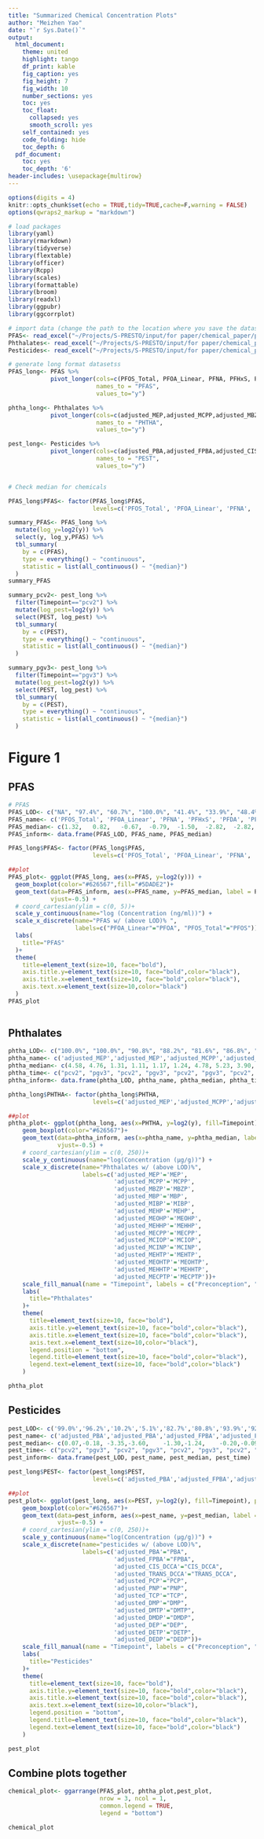 ---
title: "Summarized Chemical Concentration Plots"
author: "Meizhen Yao"
date: "`r Sys.Date()`"
output:
  html_document:
    theme: united
    highlight: tango
    df_print: kable
    fig_caption: yes
    fig_height: 7
    fig_width: 10
    number_sections: yes
    toc: yes
    toc_float:
      collapsed: yes
      smooth_scroll: yes
    self_contained: yes
    code_folding: hide
    toc_depth: 6
  pdf_document:
    toc: yes
    toc_depth: '6'
header-includes: \usepackage{multirow}
---

  <script language="javascript"> 
    function toggle(num) {
      var ele = document.getElementById("toggleText" + num);
      var text = document.getElementById("displayText" + num);
      if(ele.style.display == "block") {
        ele.style.display = "none";
        text.innerHTML = "show";
      }
      else {
        ele.style.display = "block";
        text.innerHTML = "hide";
      }
   } 
  </script>

<style>
pre {
  white-space: pre !important;
  overflow-x: scroll !important;  
  overflow-y: scroll !important;
  height: auto !important;
  max-height: 80vh !important;
}
</style>

```{r setup, include=FALSE}
options(digits = 4)
knitr::opts_chunk$set(echo = TRUE,tidy=TRUE,cache=F,warning = FALSE)
options(qwraps2_markup = "markdown")

```



```{r}
# load packages
library(yaml)
library(rmarkdown)
library(tidyverse)
library(flextable)
library(officer)
library(Rcpp)
library(scales)
library(formattable)
library(broom)
library(readxl)
library(ggpubr)
library(ggcorrplot)

# import data (change the path to the location where you save the dataset)
PFAS<- read_excel("~/Projects/S-PRESTO/input/for paper/chemical_paper/prepared_PFAS_20230316.xlsx")
Phthalates<- read_excel("~/Projects/S-PRESTO/input/for paper/chemical_paper/prepared_Phthalates_long_20230317.xlsx")
Pesticides<- read_excel("~/Projects/S-PRESTO/input/for paper/chemical_paper/prepared_Pesticides_long_20230317.xlsx")

# generate long format datasetss
PFAS_long<- PFAS %>% 
            pivot_longer(cols=c(PFOS_Total, PFOA_Linear, PFNA, PFHxS, PFDA, PFHpA, PFHpS, PFBS, NEtFOSAA, NMeFOSAA, PAP, diPAP, FTS, PFOSA, PFDS),
                         names_to = "PFAS",
                         values_to="y")

phtha_long<- Phthalates %>% 
            pivot_longer(cols=c(adjusted_MEP,adjusted_MCPP,adjusted_MBZP,adjusted_MBP,adjusted_MIBP,adjusted_MEHP,adjusted_MEOHP,adjusted_MEHHP,adjusted_MECPP,adjusted_MCIOP,adjusted_MCINP,adjusted_MEHTP,adjusted_MEOHTP,adjusted_MEHHTP,adjusted_MECPTP),
                         names_to = "PHTHA",
                         values_to="y")

pest_long<- Pesticides %>% 
            pivot_longer(cols=c(adjusted_PBA,adjusted_FPBA,adjusted_CIS_DCCA,adjusted_TRANS_DCCA,adjusted_PCP,adjusted_PNP,adjusted_TCP,adjusted_DMP,adjusted_DMTP,adjusted_DMDP,adjusted_DEP,adjusted_DETP,adjusted_DEDP),
                         names_to = "PEST",
                         values_to="y")


# Check median for chemicals

PFAS_long$PFAS<- factor(PFAS_long$PFAS,
                        levels=c('PFOS_Total', 'PFOA_Linear', 'PFNA', 'PFHxS', 'PFDA', 'PFHpA', 'PFHpS', 'PFBS', 'NEtFOSAA', 'NMeFOSAA', 'PAP', 'diPAP', 'FTS', 'PFOSA', 'PFDS'))

summary_PFAS<- PFAS_long %>%
  mutate(log_y=log2(y)) %>%
  select(y, log_y,PFAS) %>%
  tbl_summary(
    by = c(PFAS),
    type = everything() ~ "continuous",
    statistic = list(all_continuous() ~ "{median}")
  )
summary_PFAS

summary_pcv2<- pest_long %>%
  filter(Timepoint=="pcv2") %>%
  mutate(log_pest=log2(y)) %>%
  select(PEST, log_pest) %>%
  tbl_summary(
    by = c(PEST),
    type = everything() ~ "continuous",
    statistic = list(all_continuous() ~ "{median}")
  )

summary_pgv3<- pest_long %>%
  filter(Timepoint=="pgv3") %>%
  mutate(log_pest=log2(y)) %>%
  select(PEST, log_pest) %>%
  tbl_summary(
    by = c(PEST),
    type = everything() ~ "continuous",
    statistic = list(all_continuous() ~ "{median}")
  )


```


# Figure 1
## PFAS
```{r,message=FALSE,warning=FALSE}

# PFAS
PFAS_LOD<- c("NA", "97.4%", "60.7%", "100.0%", "41.4%", "33.9%", "48.4%", "0.3%", "0.0%", "1.6%", "1.3%", "0.5%", "0.0%", "0.0%", "0.0%")
PFAS_name<- c('PFOS_Total', 'PFOA_Linear', 'PFNA', 'PFHxS', 'PFDA', 'PFHpA', 'PFHpS', 'PFBS', 'NEtFOSAA', 'NMeFOSAA', 'PAP', 'diPAP', 'FTS', 'PFOSA', 'PFDS')
PFAS_median<- c(1.32,	0.82,	-0.67,	-0.79,	-1.50,	-2.82,	-2.82,	-2.82,	-2.82,	-3.82,	-3.82,	-3.82,	-3.82,	-3.82,	-3.82)
PFAS_inform<- data.frame(PFAS_LOD, PFAS_name, PFAS_median)

PFAS_long$PFAS<- factor(PFAS_long$PFAS,
                        levels=c('PFOS_Total', 'PFOA_Linear', 'PFNA', 'PFHxS', 'PFDA', 'PFHpA', 'PFHpS', 'PFBS', 'NEtFOSAA', 'NMeFOSAA', 'PAP', 'diPAP', 'FTS', 'PFOSA', 'PFDS'))

##plot
PFAS_plot<- ggplot(PFAS_long, aes(x=PFAS, y=log2(y))) + 
  geom_boxplot(color="#626567",fill="#5DADE2")+
  geom_text(data=PFAS_inform, aes(x=PFAS_name, y=PFAS_median, label = PFAS_LOD), 
            vjust=-0.5) +
  # coord_cartesian(ylim = c(0, 5))+
  scale_y_continuous(name="log (Concentration (ng/ml))") +
  scale_x_discrete(name="PFAS w/ (above LOD)% ",
                   labels=c("PFOA_Linear"="PFOA", "PFOS_Total"="PFOS")) +
  labs(
    title="PFAS"
  )+
  theme(
    title=element_text(size=10, face="bold"),
    axis.title.y=element_text(size=10, face="bold",color="black"),
    axis.title.x=element_text(size=10, face="bold",color="black"),
    axis.text.x=element_text(size=10,color="black")
  )
PFAS_plot
 

```

## Phthalates
```{r}
phtha_LOD<- c("100.0%", "100.0%", "90.8%", "88.2%", "81.6%", "86.8%", "100.0%", "100.0%", "100.0%", "100.0%", "100.0%", "98.7%", "100.0%", "100.0%", "100.0%", "100.0%", "100.0%", "100.0%", "100.0%", "100.0%", "71.1%", "61.8%", "0.0%", "3.9%", "100.0%", "92.1%", "100.0%", "97.4%", "100.0%", "100.0%")
phtha_name<- c('adjusted_MEP','adjusted_MEP','adjusted_MCPP','adjusted_MCPP','adjusted_MBZP','adjusted_MBZP','adjusted_MBP','adjusted_MBP','adjusted_MIBP','adjusted_MIBP','adjusted_MEHP','adjusted_MEHP','adjusted_MEOHP','adjusted_MEOHP','adjusted_MEHHP','adjusted_MEHHP','adjusted_MECPP','adjusted_MECPP','adjusted_MCIOP','adjusted_MCIOP','adjusted_MCINP','adjusted_MCINP','adjusted_MEHTP','adjusted_MEHTP','adjusted_MEOHTP','adjusted_MEOHTP','adjusted_MEHHTP','adjusted_MEHHTP','adjusted_MECPTP','adjusted_MECPTP')
phtha_median<- c(4.58, 4.76, 1.31, 1.11, 1.17, 1.24, 4.78, 5.23, 3.90, 4.12, 2.19, 2.46, 2.87, 3.41, 3.83, 4.13, 4.12, 4.33, 4.31, 4.04, 0.48, 0.30, 0.38, 0.33, 2.03, 1.91, 2.77, 2.40, 5.37, 5.10)
phtha_time<- c("pcv2", "pgv3", "pcv2", "pgv3", "pcv2", "pgv3", "pcv2", "pgv3","pcv2", "pgv3", "pcv2", "pgv3", "pcv2", "pgv3", "pcv2", "pgv3", "pcv2", "pgv3", "pcv2", "pgv3", "pcv2", "pgv3", "pcv2", "pgv3", "pcv2", "pgv3", "pcv2", "pgv3", "pcv2", "pgv3")
phtha_inform<- data.frame(phtha_LOD, phtha_name, phtha_median, phtha_time)

phtha_long$PHTHA<- factor(phtha_long$PHTHA,
                        levels=c('adjusted_MEP','adjusted_MCPP','adjusted_MBZP','adjusted_MBP','adjusted_MIBP','adjusted_MEHP','adjusted_MEOHP','adjusted_MEHHP','adjusted_MECPP','adjusted_MCIOP','adjusted_MCINP','adjusted_MEHTP','adjusted_MEOHTP','adjusted_MEHHTP','adjusted_MECPTP'))

##plot
phtha_plot<- ggplot(phtha_long, aes(x=PHTHA, y=log2(y), fill=Timepoint), position = position_dodge(width = 0.4)) + 
    geom_boxplot(color="#626567")+
    geom_text(data=phtha_inform, aes(x=phtha_name, y=phtha_median, label = phtha_LOD, fill=phtha_time), position = position_dodge(width = 0.8), 
              vjust=-0.5) +
    # coord_cartesian(ylim = c(0, 250))+
    scale_y_continuous(name="log(Concentration (µg/g))") +
    scale_x_discrete(name="Phthalates w/ (above LOD)%",
                     labels=c('adjusted_MEP'='MEP',
                              'adjusted_MCPP'='MCPP',
                              'adjusted_MBZP'='MBZP',
                              'adjusted_MBP'='MBP',
                              'adjusted_MIBP'='MIBP',
                              'adjusted_MEHP'='MEHP',
                              'adjusted_MEOHP'='MEOHP',
                              'adjusted_MEHHP'='MEHHP',
                              'adjusted_MECPP'='MECPP',
                              'adjusted_MCIOP'='MCIOP',
                              'adjusted_MCINP'='MCINP',
                              'adjusted_MEHTP'='MEHTP',
                              'adjusted_MEOHTP'='MEOHTP',
                              'adjusted_MEHHTP'='MEHHTP',
                              'adjusted_MECPTP'='MECPTP'))+
    scale_fill_manual(name = "Timepoint", labels = c("Preconception", "Pregnancy"),values = c("#5DADE2", "#3053D0")) +
    labs(
      title="Phthalates"
    )+
    theme(
      title=element_text(size=10, face="bold"),
      axis.title.y=element_text(size=10, face="bold",color="black"),
      axis.title.x=element_text(size=10, face="bold",color="black"),
      axis.text.x=element_text(size=10,color="black"),
      legend.position = "bottom",
      legend.title=element_text(size=10, face="bold",color="black"),
      legend.text=element_text(size=10, face="bold",color="black")
    )

phtha_plot


```

## Pesticides
```{r}
pest_LOD<- c('99.0%','96.2%','10.2%','5.1%','82.7%','80.8%','93.9%','92.3%','18.4%','21.8%','79.6%','91.0%','96.9%','94.9%','98.0%','97.4%','90.8%','88.5%','48.0%','57.7%','99.0%','100.0%','100.0%','100.0%','58.2%','79.5%')
pest_name<- c('adjusted_PBA','adjusted_PBA','adjusted_FPBA','adjusted_FPBA','adjusted_CIS_DCCA','adjusted_CIS_DCCA','adjusted_TRANS_DCCA','adjusted_TRANS_DCCA','adjusted_PCP','adjusted_PCP','adjusted_PNP','adjusted_PNP','adjusted_TCP','adjusted_TCP','adjusted_DMP','adjusted_DMP','adjusted_DMTP','adjusted_DMTP','adjusted_DMDP','adjusted_DMDP','adjusted_DEP','adjusted_DEP','adjusted_DETP','adjusted_DETP','adjusted_DEDP','adjusted_DEDP')
pest_median<- c(0.07,-0.18,	-3.35,-3.60,	-1.30,-1.24,	-0.20,-0.09, -3.27,-3.35,	1.14,1.39,	1.08,1.61,	3.44,	3.39, 2.00,2.10,	-0.34,0.04,	3.68,4.39,	2.53,2.93,	0.05,0.49)
pest_time<- c("pcv2", "pgv3", "pcv2", "pgv3", "pcv2", "pgv3", "pcv2", "pgv3","pcv2", "pgv3", "pcv2", "pgv3", "pcv2", "pgv3", "pcv2", "pgv3", "pcv2", "pgv3", "pcv2", "pgv3", "pcv2", "pgv3", "pcv2", "pgv3", "pcv2", "pgv3")
pest_inform<- data.frame(pest_LOD, pest_name, pest_median, pest_time)

pest_long$PEST<- factor(pest_long$PEST,
                        levels=c('adjusted_PBA','adjusted_FPBA','adjusted_CIS_DCCA','adjusted_TRANS_DCCA','adjusted_PCP','adjusted_PNP','adjusted_TCP','adjusted_DMP','adjusted_DMTP','adjusted_DMDP','adjusted_DEP','adjusted_DETP','adjusted_DEDP'))

##plot
pest_plot<- ggplot(pest_long, aes(x=PEST, y=log2(y), fill=Timepoint), position = position_dodge(width = 0.4)) + 
    geom_boxplot(color="#626567")+
    geom_text(data=pest_inform, aes(x=pest_name, y=pest_median, label = pest_LOD, fill=pest_time), position = position_dodge(width = 0.8), 
              vjust=-0.5) +
    # coord_cartesian(ylim = c(0, 250))+
    scale_y_continuous(name="log(Concentration (µg/g))") +
    scale_x_discrete(name="pesticides w/ (above LOD)%",
                     labels=c('adjusted_PBA'="PBA",
                              'adjusted_FPBA'="FPBA",
                              'adjusted_CIS_DCCA'="CIS_DCCA",
                              'adjusted_TRANS_DCCA'="TRANS_DCCA",
                              'adjusted_PCP'="PCP",
                              'adjusted_PNP'="PNP",
                              'adjusted_TCP'="TCP",
                              'adjusted_DMP'="DMP",
                              'adjusted_DMTP'="DMTP",
                              'adjusted_DMDP'="DMDP",
                              'adjusted_DEP'="DEP",
                              'adjusted_DETP'="DETP",
                              'adjusted_DEDP'="DEDP"))+
    scale_fill_manual(name = "Timepoint", labels = c("Preconception", "Pregnancy"),values = c("#5DADE2", "#3053D0")) +
    labs(
      title="Pesticides"
    )+
    theme(
      title=element_text(size=10, face="bold"),
      axis.title.y=element_text(size=10, face="bold",color="black"),
      axis.title.x=element_text(size=10, face="bold",color="black"),
      axis.text.x=element_text(size=10,color="black"),
      legend.position = "bottom",
      legend.title=element_text(size=10, face="bold",color="black"),
      legend.text=element_text(size=10, face="bold",color="black")
    )

pest_plot

```

## Combine plots together
```{r}
chemical_plot<- ggarrange(PFAS_plot, phtha_plot,pest_plot,
                          nrow = 3, ncol = 1,
                          common.legend = TRUE,
                          legend = "bottom") 

chemical_plot

```



